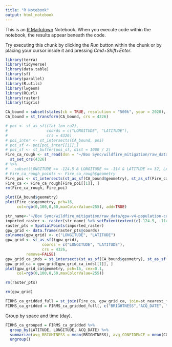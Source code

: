 ```yaml
---
title: "R Notebook"
output: html_notebook
---
```


This is an [R Markdown](http://rmarkdown.rstudio.com) Notebook. When you execute code within the notebook, the results appear beneath the code. 

Try executing this chunk by clicking the *Run* button within the chunk or by placing your cursor inside it and pressing *Cmd+Shift+Enter*. 

```r
library(terra)
library(tidyverse)
library(data.table)
library(sf) 
library(parallel)
library(R.utils)
library(lwgeom)
library(RCurl)
library(raster)
library(tigris)
```

```r
CA_bound = subset(states(cb = TRUE, resolution = "500k", year = 2020), STATEFP == "06")
CA_bound = st_transform(CA_bound, crs = 4326)
```

```r
# poi <- st_as_sf((lat_lon_ca2),
#                 coords = c("LONGITUDE", "LATITUDE"),
#                 crs = 4326)
# poi_inter <- st_intersects(CA_bound, poi)
# poi_sf <- poi[poi_inter[[1]],]
# poi_sf <- st_buffer(poi_sf, dist = 1000 / 2)
Fire_ca_rough <- st_read(dsn = "~/Box Sync/wildfire_mitigation/raw_data/FIRMS_MODIS_CA_to2022/fire_archive_M-C61_262030.shp") %>% 
  st_set_crs(4326) 
# %>%
#   subset(LONGITUDE >= -124.5 & LONGITUDE <= -114 & LATITUDE >= 32, LATITUDE <= 42.1)
# Fire_ca_rough_points <- Fire_ca_rough$geometry
Fire_poi <- st_intersects(st_as_sf(CA_bound$geometry), st_as_sf(Fire_ca_rough$geometry))
Fire_ca <- Fire_ca_rough[Fire_poi[[1]], ]
rm(Fire_ca_rough, Fire_poi)
```

```r
plot(CA_bound$geometry)
plot(Fire_ca$geometry, pch=16,
     col=rgb(0,100,0,50,maxColorValue=255), add=TRUE)
```

```r
str_name<-'~/Box Sync/wildfire_mitigation/raw_data/gpw-v4-population-count-rev11_2020_30_sec_tif/gpw_v4_population_count_rev11_2020_30_sec.tif' 
imported_raster <- raster(str_name) %>% setExtent(extent(c(-124.5, -114, 32, 42.1)), keepres=TRUE)
raster_pts = SpatialPoints(imported_raster)
gpw_grid <- data.frame(raster_pts@coords)
colnames(gpw_grid) <- c("LONGITUDE", "LATITUDE")
gpw_grid <- st_as_sf((gpw_grid),
                coords = c("LONGITUDE", "LATITUDE"),
                crs = 4326,
         remove=FALSE)
gpw_grid_ca_inds = st_intersects(st_as_sf(CA_bound$geometry), st_as_sf(gpw_grid$geometry))
gpw_grid_ca = gpw_grid[gpw_grid_ca_inds[[1]], ]
plot(gpw_grid_ca$geometry, pch=16, cex=0.1,
     col=rgb(0,100,0,50,maxColorValue=255))

rm(raster_pts)

rm(gpw_grid)
```

```r
FIRMS_ca_gridded_full = st_join(Fire_ca, gpw_grid_ca, join=st_nearest_feature, suffix=c("_ignore", ""))
FIRMS_ca_gridded = FIRMS_ca_gridded_full[, c("BRIGHTNESS","ACQ_DATE", "ACQ_TIME", "CONFIDENCE", "LATITUDE", "LONGITUDE")]
```

Group by space and time (day). 
```r
FIRMS_ca_grouped = FIRMS_ca_gridded %>% 
  group_by(LATITUDE, LONGITUDE, ACQ_DATE) %>% 
  summarize(avg_BRIGHTNESS = mean(BRIGHTNESS), avg_CONFIDENCE = mean(CONFIDENCE)) %>% 
  ungroup()
```

